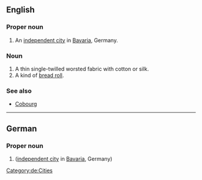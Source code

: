 ==English==
{{wikipedia}}

===Proper noun===
{{en-proper noun}}

# An [[independent city]] in [[Bavaria]], Germany.

===Noun===
{{en-noun}}

# A thin single-twilled worsted fabric with cotton or silk.
# A kind of [[bread roll]].

===See also===
* [[Cobourg]]

{{topics|en|Cities in Germany|Fabrics}}

----

==German==
{{wikipedia|lang=de}}

===Proper noun===
{{de-proper noun|n}}

# {{l|en|Coburg}} ([[independent city]] in [[Bavaria]], Germany)

[[Category:de:Cities]]